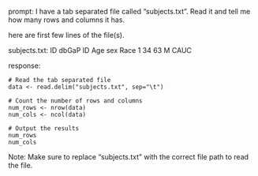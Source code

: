 prompt:
I have a tab separated file called "subjects.txt". Read it and tell me how many rows and columns it has. 

here are first few lines of the file(s).

subjects.txt:
ID	dbGaP ID	Age	sex	Race
1	34	63	M	CAUC


response:
```
# Read the tab separated file
data <- read.delim("subjects.txt", sep="\t")

# Count the number of rows and columns
num_rows <- nrow(data)
num_cols <- ncol(data)

# Output the results
num_rows
num_cols
```
Note: Make sure to replace "subjects.txt" with the correct file path to read the file.
